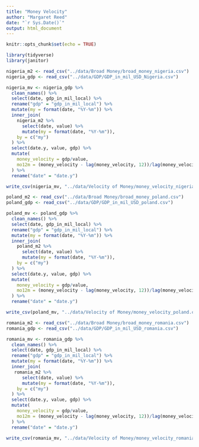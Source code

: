 ```yaml
---
title: "Money Velocity"
author: "Margaret Reed"
date: "`r Sys.Date()`"
output: html_document
---
```


```r
knitr::opts_chunk$set(echo = TRUE)
```

```r
library(tidyverse)
library(janitor)
```

```r
nigeria_m2 <- read_csv("../data/Broad Money/broad_money_nigeria.csv")
nigeria_gdp <- read_csv("../data/GDP/GDP_in_mil_USD_Nigeria.csv")

nigeria_mv <- nigeria_gdp %>%
  clean_names() %>%
  select(date, gdp_in_mil_local) %>%
  rename("gdp" = "gdp_in_mil_local") %>%
  mutate(my = format(date, "%Y-%m")) %>%
  inner_join(
    nigeria_m2 %>%
      select(date, value) %>%
      mutate(my = format(date, "%Y-%m")),
    by = c("my")
  ) %>%
  select(date.y, value, gdp) %>%
  mutate(
    money_velocity = gdp/value,
    mo12m = (money_velocity - lag(money_velocity, 12))/lag(money_velocity, 12)
  ) %>%
  rename("date" = "date.y")

write_csv(nigeria_mv, "../data/Velocity of Money/money_velocity_nigeria.csv")
```


```r
poland_m2 <- read_csv("../data/Broad Money/broad_money_poland.csv")
poland_gdp <- read_csv("../data/GDP/GDP_in_mil_USD_poland.csv")

poland_mv <- poland_gdp %>%
  clean_names() %>%
  select(date, gdp_in_mil_local) %>%
  rename("gdp" = "gdp_in_mil_local") %>%
  mutate(my = format(date, "%Y-%m")) %>%
  inner_join(
    poland_m2 %>%
      select(date, value) %>%
      mutate(my = format(date, "%Y-%m")),
    by = c("my")
  ) %>%
  select(date.y, value, gdp) %>%
  mutate(
    money_velocity = gdp/value,
    mo12m = (money_velocity - lag(money_velocity, 12))/lag(money_velocity, 12)
  ) %>%
  rename("date" = "date.y")

write_csv(poland_mv, "../data/Velocity of Money/money_velocity_poland.csv")
```


```r
romania_m2 <- read_csv("../data/Broad Money/broad_money_romania.csv")
romania_gdp <- read_csv("../data/GDP/GDP_in_mil_USD_romania.csv")

romania_mv <- romania_gdp %>%
  clean_names() %>%
  select(date, gdp_in_mil_local) %>%
  rename("gdp" = "gdp_in_mil_local") %>%
  mutate(my = format(date, "%Y-%m")) %>%
  inner_join(
   romania_m2 %>%
      select(date, value) %>%
      mutate(my = format(date, "%Y-%m")),
    by = c("my")
  ) %>%
  select(date.y, value, gdp) %>%
  mutate(
    money_velocity = gdp/value,
    mo12m = (money_velocity - lag(money_velocity, 12))/lag(money_velocity, 12)
  ) %>%
  rename("date" = "date.y")

write_csv(romania_mv, "../data/Velocity of Money/money_velocity_romania.csv")
```


